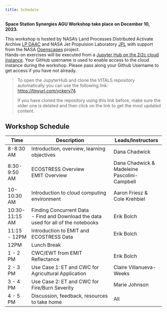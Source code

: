 ```yaml
---
title: Schedule 
---
```


**Space Station Synergies AGU Workshop take place on December 10, 2023.**   

This workshop is hosted by NASA’s Land Processes Distributed Activate Archive [LP DAAC](https://lpdaac.usgs.gov/) and NASA Jet Propulsion Laboratory [JPL](https://www.jpl.nasa.gov/) with support from the NASA [Openscapes](https://nasa-openscapes.github.io/) project.  
Hands-on exercises will be executed from a [Jupyter Hub on the 2i2c cloud instance](https://openscapes.2i2c.cloud/). Your GitHub username is used to enable access to the cloud instance during the workshop. Please pass along your Github Username to get access if you have not already.

> To open the JupyterHub and clone the VITALS repository automatically you can use the following link: [https://tinyurl.com/yckery74](https://tinyurl.com/yckery74).
>
> If you have cloned the repository using this link before, make sure the older one is deleted and then click on the link to get the most updated content. 

 
 
## Workshop Schedule 

| Time | Description | Leads/Instructors |  
|------|---------------------|-------------| 
|8-8:30 AM | Introduction, overview, learning objectives | Dana Chadwick |  
|8:30-9:50 AM | ECOSTRESS Overview <br> EMIT Overview | Dana Chadwick & Madeleine Pascolini-Campbell |  
|10-10:30 AM | Introduction to cloud computing environment |  Aaron Friesz & Cole Krehbiel |  
|10:30- 11:15 AM | Finding Concurrent Data <br> - Find and Download the data used for all of the notebooks | Erik Bolch |  
|11:15 - 12PM | Introduction to EMIT and ECOSTRESS Data | Erik Bolch |  
|12PM | Lunch Break |  |  
|1 - 2 PM | CWC/EWT from EMIT Reflectance | Erik Bolch |   
|2 - 3 PM | Use Case 1: ET and CWC for Agricultural Application | Claire Villanueva-Weeks |  
|3 - 4 PM | Use Case 2: ET and CWC for Fire/Burn Severity| Marie Johnson |
|4 - 5 PM| Discussion, feedback, resources to take home | All |  
